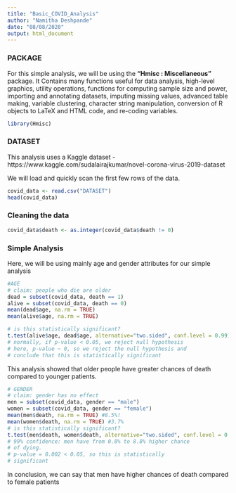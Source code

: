 ---
title: "Basic_COVID_Analysis"
author: "Namitha Deshpande"
date: "08/08/2020"
output: html_document
---
### **PACKAGE**
For this simple analysis, we will be using the **"Hmisc : Miscellaneous"** package. It Contains many functions useful for data analysis, high-level graphics, utility operations, functions for computing sample size and power, importing and annotating datasets, imputing missing values, advanced table making, variable clustering, character string manipulation, conversion of R objects to LaTeX and HTML code, and re-coding variables.

```{r}
library(Hmisc)
```

### **DATASET**

This analysis uses a Kaggle dataset - https://www.kaggle.com/sudalairajkumar/novel-corona-virus-2019-dataset

We will load and quickly scan the first few rows of the data.

```{r}
covid_data <- read.csv("DATASET")
head(covid_data)
```

### **Cleaning the data**

```{r}
covid_data$death <- as.integer(covid_data$death != 0)
```

### **Simple Analysis**

Here, we will be using mainly age and gender attributes for our simple analysis

```{r}
#AGE
# claim: people who die are older
dead = subset(covid_data, death == 1)
alive = subset(covid_data, death == 0)
mean(dead$age, na.rm = TRUE)
mean(alive$age, na.rm = TRUE)

# is this statistically significant?
t.test(alive$age, dead$age, alternative="two.sided", conf.level = 0.99)
# normally, if p-value < 0.05, we reject null hypothesis
# here, p-value ~ 0, so we reject the null hypothesis and 
# conclude that this is statistically significant
```

This analysis showed that older people have greater chances of death compared to younger patients.

```{r}
# GENDER
# claim: gender has no effect
men = subset(covid_data, gender == "male")
women = subset(covid_data, gender == "female")
mean(men$death, na.rm = TRUE) #8.5%!
mean(women$death, na.rm = TRUE) #3.7%
# is this statistically significant?
t.test(men$death, women$death, alternative="two.sided", conf.level = 0.99)
# 99% confidence: men have from 0.8% to 8.8% higher chance
# of dying.
# p-value = 0.002 < 0.05, so this is statistically
# significant
```

In conclusion, we can say that men have higher chances of death compared to female patients
